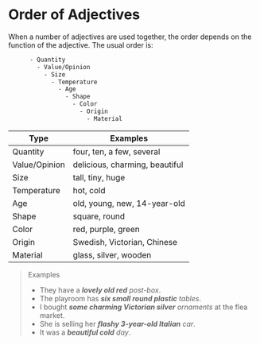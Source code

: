 # Order of Adjectives

When a number of adjectives are used together, the order depends on the function of the adjective. The usual order is:

```txt
      - Quantity
        - Value/Opinion
          - Size
            - Temperature
              - Age
                - Shape
                  - Color
                    - Origin
                      - Material
```

| Type          | Examples                       |
| ------------- | ------------------------------ |
| Quantity      | four, ten, a few, several      |
| Value/Opinion | delicious, charming, beautiful |
| Size          | tall, tiny, huge               |
| Temperature   | hot, cold                      |
| Age           | old, young, new, 14-year-old   |
| Shape         | square, round                  |
| Color         | red, purple, green             |
| Origin        | Swedish, Victorian, Chinese    |
| Material      | glass, silver, wooden          |

> Examples
>
> - They have a _**lovely old red** post-box_.
> - The playroom has _**six small round plastic** tables_.
> - I bought _**some charming Victorian silver** ornaments_ at the flea market.
> - She is selling her _**flashy 3-year-old Italian** car_.
> - It was a _**beautiful cold** day_.
